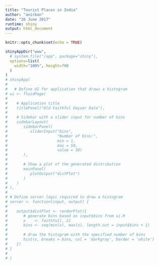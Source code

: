```yaml
---
title: "Tourist Places in India"
author: "anirban"
date: "26 June 2017"
runtime: shiny
output: html_document
---
```


```r
knitr::opts_chunk$set(echo = TRUE)
```

<!-- ## R Markdown -->

<!-- This is an R Markdown document. Markdown is a simple formatting syntax for authoring HTML, PDF, and MS Word documents. For more details on using R Markdown see <http://rmarkdown.rstudio.com>. -->

<!-- When you click the **Knit** button a document will be generated that includes both content as well as the output of any embedded R code chunks within the document. You can embed an R code chunk like this: -->

<!-- ```{r cars} -->
<!-- summary(cars) -->
<!-- ``` -->
```r
shinyAppDir("www",
  # system.file("/app", package="shiny"),
  options=list(
    width="100%", height=700
  )
)
# shinyApp(
#   
#   # Define UI for application that draws a histogram
# ui <- fluidPage(
#    
#    # Application title
#    titlePanel("Old Faithful Geyser Data"),
#    
#    # Sidebar with a slider input for number of bins 
#    sidebarLayout(
#       sidebarPanel(
#          sliderInput("bins",
#                      "Number of bins:",
#                      min = 1,
#                      max = 50,
#                      value = 30)
#       ),
#       
#       # Show a plot of the generated distribution
#       mainPanel(
#          plotOutput("distPlot")
#       )
#    )
# ),
# 
# # Define server logic required to draw a histogram
# server <- function(input, output) {
#    
#    output$distPlot <- renderPlot({
#       # generate bins based on input$bins from ui.R
#       x    <- faithful[, 2] 
#       bins <- seq(min(x), max(x), length.out = input$bins + 1)
#       
#       # draw the histogram with the specified number of bins
#       hist(x, breaks = bins, col = 'darkgray', border = 'white')
#    })
# }
# 
# )

```
<!-- ## Including Plots -->

<!-- You can also embed plots, for example: -->

<!-- ```{r pressure, echo=FALSE} -->
<!-- plot(pressure) -->
<!-- ``` -->

<!-- Note that the `echo = FALSE` parameter was added to the code chunk to prevent printing of the R code that generated the plot. -->

